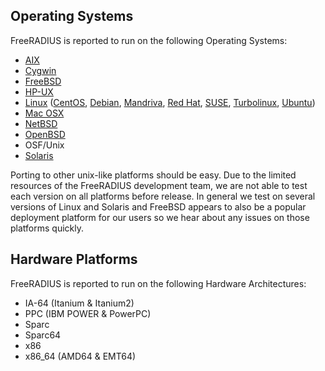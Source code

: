==Operating Systems==

FreeRADIUS is reported to run on the following Operating Systems:
* [http://www.ibm.com/aix AIX]
* [http://www.cygwin.com/ Cygwin]
* [http://www.freebsd.org/ FreeBSD]
* [http://www.hp.com/products1/unix/ HP-UX]
* [http://www.kernel.org/ Linux] ([http://www.centos.org/ CentOS], [http://www.debian.org/ Debian], [http://www.mandriva.com/ Mandriva], [http://www.redhat.com/ Red Hat], [http://www.opensuse.org/ SUSE], [http://www.turbolinux.com/ Turbolinux], [http://www.ubuntu.com/ Ubuntu])
* [http://www.apple.com/server/macosx/ Mac OSX]
* [http://www.netbsd.org/ NetBSD]
* [http://www.openbsd.org/ OpenBSD]
* OSF/Unix
* [http://www.sun.com/software/solaris/ Solaris]

Porting to other unix-like platforms should be easy. Due to the limited resources of the FreeRADIUS development team, we are not able to test each version on all platforms before release. In general we test on several versions of Linux and Solaris and FreeBSD appears to also be a popular deployment platform for our users so we hear about any issues on those platforms quickly.

==Hardware Platforms==

FreeRADIUS is reported to run on the following Hardware Architectures:
* IA-64 (Itanium & Itanium2)
* PPC (IBM POWER & PowerPC)
* Sparc
* Sparc64
* x86
* x86_64 (AMD64 & EMT64)
